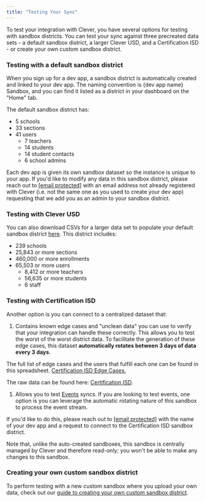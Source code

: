 ```yaml
---
title: "Testing Your Sync"
---
```


To test your integration with Clever, you have several options for testing with sandbox districts. You can test your sync against three precreated data sets - a default sandbox district, a larger Clever USD, and a Certification ISD - or create your own custom sandbox district.

### Testing with a default sandbox district

When you sign up for a dev app, a sandbox district is automatically created and linked to your dev app. The naming convention is {dev app name} Sandbox, and you can find it listed as a district in your dashboard on the "Home" tab.

The default sandbox district has:

* 5 schools
* 33 sections
* 41 users  
   * 7 teachers  
   * 14 students  
   * 14 student contacts  
   * 6 school admins

Each dev app is given its own sandbox dataset so the instance is unique to your app. If you'd like to modify any data in this sandbox district, please reach out to [\[email protected\]](/cdn-cgi/l/email-protection#a0c9ced4c5c7d2c1d4c9cfced3e0c3ccc5d6c5d28ec3cfcd) with an email address not already registered with Clever (i.e. not the same one as you used to create your dev app) requesting that we add you as an admin to your sandbox district.

### Testing with Clever USD

You can also download CSVs for a larger data set to populate your default sandbox district [here](https://assets.clever.com/devdocs/cleverusd.zip). This district includes:

* 239 schools
* 25,843 or more sections
* 460,000 or more enrollments
* 65,503 or more users  
   * 8,412 or more teachers  
   * 56,635 or more students  
   * 6 staff

### Testing with Certification ISD

Another option is you can connect to a centralized dataset that:

1. Contains known edge cases and "unclean data" you can use to verify that your integration can handle these correctly. This allows you to test the worst of the worst district data. To facilitate the generation of these edge cases, this dataset **automatically rotates between 3 days of data every 3 days**.

The full list of edge cases and the users that fulfill each one can be found in this spreadsheet. [Certification ISD Edge Cases.](https://docs.google.com/spreadsheets/d/1ETku1FnlFN1fNADSpziASnnJIHJMFaUmPWdZzQ06xko/pubhtml)

The raw data can be found here: [Certification ISD](https://assets.clever.com/devdocs/CertificationISD.zip).

1. Allows you to test [Events](/reference/events) syncs. If you are looking to test events, one option is you can leverage the automatic rotating nature of this sandbox to process the event stream.

If you'd like to do this, please reach out to [\[email protected\]](/cdn-cgi/l/email-protection#4b22253f2e2c392a3f222425380b28272e3d2e3965282426) with the name of your dev app and a request to connect to the Certification ISD sandbox district.

Note that, unlike the auto-created sandboxes, this sandbox is centrally managed by Clever and therefore read-only; you won't be able to make any changes to this sandbox.

### Creating your own custom sandbox district

To perform testing with a new custom sandbox where you upload your own data, check out our [guide to creating your own custom sandbox district](/docs/custom-sandbox-districts).